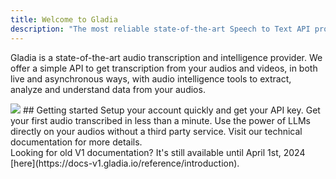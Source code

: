 ```yaml
---
title: Welcome to Gladia
description: "The most reliable state-of-the-art Speech to Text API provider"
---
```


Gladia is a state-of-the-art audio transcription and intelligence provider. We offer a simple API to get transcription from your audios and videos,
in both live and asynchronous ways, with audio intelligence tools to extract, analyze and understand data from your audios.

<Frame>
  <img src='/assets/images/gladia-cover.png'/>
</Frame>
## Getting started

<CardGroup cols={2}>
  <Card
    title="Configure your account"
    icon="gear"
    href="/chapters/get-started/pages/configure-account"
  >
    Setup your account quickly and get your API key.
  </Card>
  <Card
    title="Transcribe an audio file"
    icon="microphone-lines"
    href="/chapters/get-started/pages/transcribe-audio"
  >
    Get your first audio transcribed in less than a minute.
  </Card>
  <Card
    title="Apply audio intelligence"
    icon="magnifying-glass-chart"
    href="/chapters/audio-intelligence/pages/translation"
  >
    Use the power of LLMs directly on your audios without a third party service.
  </Card>
  <Card
    title="Using Gladia API?"
    icon="code"
    href="/api-reference/"
  >
    Visit our technical documentation for more details.
  </Card>
</CardGroup>


<br/>

<Note>
Looking for old V1 documentation? It's still available until April 1st, 2024 [here](https://docs-v1.gladia.io/reference/introduction).
</Note>
